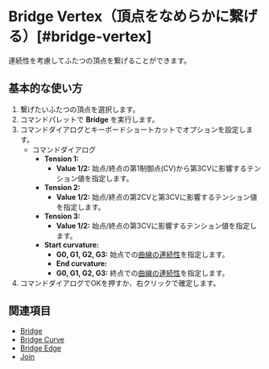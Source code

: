 
# Bridge Vertex（頂点をなめらかに繋げる）[#bridge-vertex]

<Reference shortcut="" command="Bridge Vertex" button="" />

連続性を考慮してふたつの頂点を繋げることができます。

## 基本的な使い方

1. 繋げたいふたつの頂点を選択します。
2. コマンドパレットで **Bridge** を実行します。
3. コマンドダイアログとキーボードショートカットでオプションを設定します。
     - <Kst>コマンドダイアログ</Kst>
          - **Tension 1:**
               - **Value 1/2:** 始点/終点の第1制御点(CV)から第3CVに影響するテンション値を指定します。
          - **Tension 2:**
               - **Value 1/2:** 始点/終点の第2CVと第3CVに影響するテンション値を指定します。
          - **Tension 3:**
               - **Value 1/2:** 始点/終点の第3CVに影響するテンション値を指定します。
          - **Start curvature:**
               - **G0, G1, G2, G3:** 始点での[曲線の連続性](/cad-essentials/continuity-curve-and-surface)を指定します。
               - **End curvature:**
               - **G0, G1, G2, G3:** 終点での[曲線の連続性](/cad-essentials/continuity-curve-and-surface)を指定します。
4. コマンドダイアログでOKを押すか、右クリックで確定します。

<VideoPlayer fileName="bridge-vertex"/>

## 関連項目
- [Bridge](bridge)
- [Bridge Curve](bridge-curve)
- [Bridge Edge](bridge-edge)
- [Join](join)